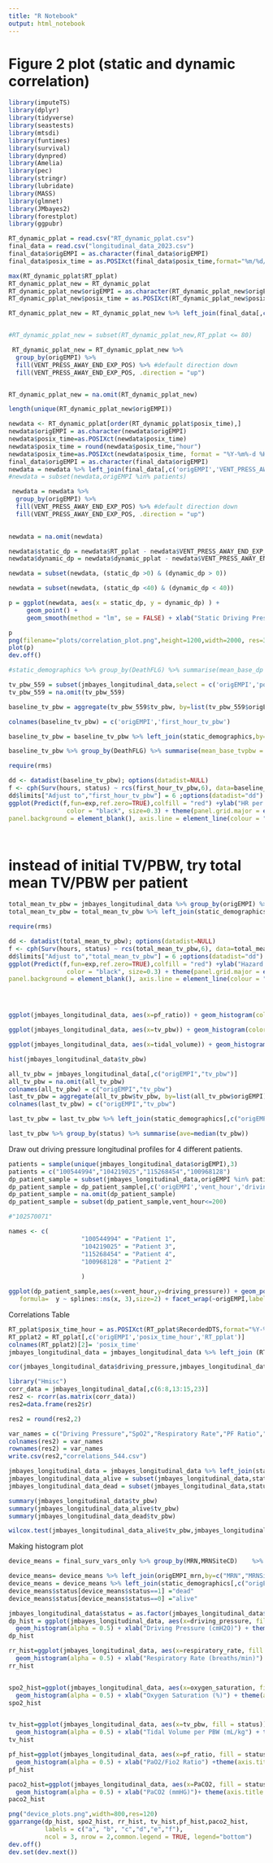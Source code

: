 ```yaml
---
title: "R Notebook"
output: html_notebook
---
```


# Figure 2 plot (static and dynamic correlation)

```r

library(imputeTS)
library(dplyr)
library(tidyverse)
library(seastests)
library(mtsdi)
library(funtimes)
library(survival)
library(dynpred)
library(Amelia)
library(pec)
library(stringr)
library(lubridate)
library(MASS)
library(glmnet)
library(JMbayes2)
library(forestplot)
library(ggpubr)
```

```r
RT_dynamic_pplat = read.csv("RT_dynamic_pplat.csv")
final_data = read.csv("longitudinal_data_2023.csv")
final_data$origEMPI = as.character(final_data$origEMPI)
final_data$posix_time = as.POSIXct(final_data$posix_time,format="%m/%d/%y %H:%M")

max(RT_dynamic_pplat$RT_pplat)
RT_dynamic_pplat_new = RT_dynamic_pplat
RT_dynamic_pplat_new$origEMPI = as.character(RT_dynamic_pplat_new$origEMPI)
RT_dynamic_pplat_new$posix_time = as.POSIXct(RT_dynamic_pplat_new$posix_time)

RT_dynamic_pplat_new = RT_dynamic_pplat_new %>% left_join(final_data[,c('origEMPI','posix_time','VENT_PRESS_AWAY_END_EXP_POS')])


#RT_dynamic_pplat_new = subset(RT_dynamic_pplat_new,RT_pplat <= 80)


```


```r

 RT_dynamic_pplat_new = RT_dynamic_pplat_new %>% 
  group_by(origEMPI) %>% 
  fill(VENT_PRESS_AWAY_END_EXP_POS) %>% #default direction down
  fill(VENT_PRESS_AWAY_END_EXP_POS, .direction = "up")


RT_dynamic_pplat_new = na.omit(RT_dynamic_pplat_new)

length(unique(RT_dynamic_pplat_new$origEMPI))
```


```r

newdata <- RT_dynamic_pplat[order(RT_dynamic_pplat$posix_time),]
newdata$origEMPI = as.character(newdata$origEMPI)
newdata$posix_time=as.POSIXct(newdata$posix_time)
newdata$posix_time = round(newdata$posix_time,"hour")
newdata$posix_time=as.POSIXct(newdata$posix_time, format = "%Y-%m%-d %H")
final_data$origEMPI = as.character(final_data$origEMPI)
newdata = newdata %>% left_join(final_data[,c('origEMPI','VENT_PRESS_AWAY_END_EXP_POS','posix_time')])
#newdata = subset(newdata,origEMPI %in% patients)

```

```r
 newdata = newdata %>% 
  group_by(origEMPI) %>% 
  fill(VENT_PRESS_AWAY_END_EXP_POS) %>% #default direction down
  fill(VENT_PRESS_AWAY_END_EXP_POS, .direction = "up")
 

```

```r
 
newdata = na.omit(newdata)

newdata$static_dp = newdata$RT_pplat - newdata$VENT_PRESS_AWAY_END_EXP_POS
newdata$dynamic_dp = newdata$dynamic_pplat - newdata$VENT_PRESS_AWAY_END_EXP_POS

newdata = subset(newdata, (static_dp >0) & (dynamic_dp > 0))

newdata = subset(newdata, (static_dp <40) & (dynamic_dp < 40))
```


```r

p = ggplot(newdata, aes(x = static_dp, y = dynamic_dp) ) +
     geom_point() +
     geom_smooth(method = "lm", se = FALSE) + xlab("Static Driving Pressure (cm H2O)") + ylab("Dynamic Driving Pressure (cm H2O)") + stat_cor(method="pearson")

p 
png(filename="plots/correlation_plot.png",height=1200,width=2000, res=300)
plot(p)
dev.off()

```


```r



#static_demographics %>% group_by(DeathFLG) %>% summarise(mean_base_dp = mean(mean_baseline_dp))

tv_pbw_559 = subset(jmbayes_longitudinal_data,select = c('origEMPI','posix_time','tv_pbw'))
tv_pbw_559 = na.omit(tv_pbw_559)

baseline_tv_pbw = aggregate(tv_pbw_559$tv_pbw, by=list(tv_pbw_559$origEMPI), FUN=last)

colnames(baseline_tv_pbw) = c('origEMPI','first_hour_tv_pbw')

baseline_tv_pbw = baseline_tv_pbw %>% left_join(static_demographics,by="origEMPI")

baseline_tv_pbw %>% group_by(DeathFLG) %>% summarise(mean_base_tvpbw = mean(first_hour_tv_pbw))
```


```r

require(rms)

dd <- datadist(baseline_tv_pbw); options(datadist=NULL)
f <- cph(Surv(hours, status) ~ rcs(first_hour_tv_pbw,6), data=baseline_tv_pbw)
dd$limits["Adjust to","first_hour_tv_pbw"] = 6 ;options(datadist="dd")
ggplot(Predict(f,fun=exp,ref.zero=TRUE),colfill = "red") +ylab("HR per 1 ml/kg increase in TV/PBW") + xlab("Mean TV/PBW (ml/kg)") + geom_hline(yintercept=1, linetype="dashed", 
                color = "black", size=0.3) + theme(panel.grid.major = element_blank(), panel.grid.minor = element_blank(),
panel.background = element_blank(), axis.line = element_line(colour = "black")) + xlim(4,10) + ylim(0,5)




```

# instead of initial TV/PBW, try total mean TV/PBW per patient

```r

total_mean_tv_pbw = jmbayes_longitudinal_data %>% group_by(origEMPI) %>% summarise(total_mean_tv_pbw = mean(tv_pbw,na.rm=T))
total_mean_tv_pbw = total_mean_tv_pbw %>% left_join(static_demographics,by="origEMPI")


```

```r
require(rms)

dd <- datadist(total_mean_tv_pbw); options(datadist=NULL)
f <- cph(Surv(hours, status) ~ rcs(total_mean_tv_pbw,6), data=total_mean_tv_pbw)
dd$limits["Adjust to","total_mean_tv_pbw"] = 6 ;options(datadist="dd")
ggplot(Predict(f,fun=exp,ref.zero=TRUE),colfill = "red") +ylab("Hazard Ratio") + xlab("Mean TV/PBW (ml/kg)") + geom_hline(yintercept=1, linetype="dashed", 
                color = "black", size=0.3) + theme(panel.grid.major = element_blank(), panel.grid.minor = element_blank(),
panel.background = element_blank(), axis.line = element_line(colour = "black")) +xlim(4.1,8)





```


```r
ggplot(jmbayes_longitudinal_data, aes(x=pf_ratio)) + geom_histogram(color="black", fill="white",breaks = seq(0, 1700, by = 50))  + xlab("PF Ratio") +ggtitle("PF Ratio") + theme(plot.title = element_text(hjust = 0.5))


```


```r
ggplot(jmbayes_longitudinal_data, aes(x=tv_pbw)) + geom_histogram(color="black", fill="white",breaks = seq(0, 20, by = 0.5)) + xlab("TV/PBW (ml/kg)") +ggtitle("TV/PBW") + theme(plot.title = element_text(hjust = 0.5))

```

```r
ggplot(jmbayes_longitudinal_data, aes(x=tidal_volume)) + geom_histogram(color="black", fill="white",breaks = seq(0, 1500, by = 50)) + xlab("Tidal Volume (ml)") +ggtitle("Tidal Volume") + theme(plot.title = element_text(hjust = 0.5))
```



```r
hist(jmbayes_longitudinal_data$tv_pbw)

all_tv_pbw = jmbayes_longitudinal_data[,c("origEMPI","tv_pbw")]
all_tv_pbw = na.omit(all_tv_pbw)
colnames(all_tv_pbw) = c("origEMPI","tv_pbw")
last_tv_pbw = aggregate(all_tv_pbw$tv_pbw, by=list(all_tv_pbw$origEMPI), FUN=last)
colnames(last_tv_pbw) = c("origEMPI","tv_pbw")

last_tv_pbw = last_tv_pbw %>% left_join(static_demographics[,c("origEMPI","status")])

last_tv_pbw %>% group_by(status) %>% summarise(ave=median(tv_pbw))
```


Draw out driving pressure longitudinal profiles for 4 different patients. 

```r
patients = sample(unique(jmbayes_longitudinal_data$origEMPI),3)
patients = c("100544994","104219025","115268454","100968128")
dp_patient_sample = subset(jmbayes_longitudinal_data,origEMPI %in% patients)
dp_patient_sample = dp_patient_sample[,c('origEMPI','vent_hour','driving_pressure')]
dp_patient_sample = na.omit(dp_patient_sample)
dp_patient_sample = subset(dp_patient_sample,vent_hour<=200)

#"102570071"

names <- c(
                    "100544994" = "Patient 1",
                    "104219025" = "Patient 3",
                    "115268454" = "Patient 4",
                    "100968128" = "Patient 2"
              
                    )
```

```r
ggplot(dp_patient_sample,aes(x=vent_hour,y=driving_pressure)) + geom_point() + geom_smooth(method="lm",
   formula=  y ~ splines::ns(x, 3),size=2) + facet_wrap(~origEMPI,labeller = as_labeller(names),ncol=4) + xlab('Ventilator Hour') + ylab('Driving Pressure')

```

Correlations Table

```r
RT_pplat$posix_time_hour = as.POSIXct(RT_pplat$RecordedDTS,format="%Y-%m-%d %H")
RT_pplat2 = RT_pplat[,c('origEMPI','posix_time_hour','RT_pplat')]
colnames(RT_pplat2)[2]= 'posix_time'
jmbayes_longitudinal_data = jmbayes_longitudinal_data %>% left_join (RT_pplat2,by=c('origEMPI','posix_time'))

```

```r
cor(jmbayes_longitudinal_data$driving_pressure,jmbayes_longitudinal_data$oxygen_saturation,use = 'complete.obs')

```

```r
library("Hmisc")
corr_data = jmbayes_longitudinal_data[,c(6:8,13:15,23)]
res2 <- rcorr(as.matrix(corr_data))
res2=data.frame(res2$r)

res2 = round(res2,2)

var_names = c("Driving Pressure","SpO2","Respiratory Rate","PF Ratio","PaCO2","Arterial pH","TV/PBW")
colnames(res2) = var_names
rownames(res2) = var_names
write.csv(res2,"correlations_544.csv")
```

```r
jmbayes_longitudinal_data = jmbayes_longitudinal_data %>% left_join(status,by='MRN','MRNSiteCD')
jmbayes_longitudinal_data_alive = subset(jmbayes_longitudinal_data,status==0)
jmbayes_longitudinal_data_dead = subset(jmbayes_longitudinal_data,status==1)

summary(jmbayes_longitudinal_data$tv_pbw)
summary(jmbayes_longitudinal_data_alive$tv_pbw)
summary(jmbayes_longitudinal_data_dead$tv_pbw)

wilcox.test(jmbayes_longitudinal_data_alive$tv_pbw,jmbayes_longitudinal_data_dead$tv_pbw)
```

Making histogram plot

```r
device_means = final_surv_vars_only %>% group_by(MRN,MRNSiteCD)    %>% dplyr::summarise(across(c("driving_pressure","oxygen_saturation","respiratory_rate","tidal_volume","pf_ratio","PaCO2"), ~ mean(.x,na.rm=TRUE)))

device_means= device_means %>% left_join(origEMPI_mrn,by=c("MRN","MRNSiteCD"))
device_means = device_means %>% left_join(static_demographics[,c("origEMPI","status")], by=c("origEMPI"))
device_means$status[device_means$status==1] ="dead"
device_means$status[device_means$status==0] ="alive"


```

```r
jmbayes_longitudinal_data$status = as.factor(jmbayes_longitudinal_data$status)
dp_hist = ggplot(jmbayes_longitudinal_data, aes(x=driving_pressure, fill = status)) + 
  geom_histogram(alpha = 0.5) + xlab("Driving Pressure (cmH2O)") + theme(axis.title = element_text(size=10))
dp_hist
```

```r
rr_hist=ggplot(jmbayes_longitudinal_data, aes(x=respiratory_rate, fill = status)) + 
  geom_histogram(alpha = 0.5) + xlab("Respiratory Rate (breaths/min)") + theme(axis.title = element_text(size=10))
rr_hist


spo2_hist=ggplot(jmbayes_longitudinal_data, aes(x=oxygen_saturation, fill = status)) + 
  geom_histogram(alpha = 0.5) + xlab("Oxygen Saturation (%)") + theme(axis.title = element_text(size=10)) 
spo2_hist


tv_hist=ggplot(jmbayes_longitudinal_data, aes(x=tv_pbw, fill = status)) + 
  geom_histogram(alpha = 0.5) + xlab("Tidal Volume per PBW (mL/kg") + theme(axis.title = element_text(size=10))
tv_hist

pf_hist=ggplot(jmbayes_longitudinal_data, aes(x=pf_ratio, fill = status)) + 
  geom_histogram(alpha = 0.5) + xlab("PaO2/Fio2 Ratio") +theme(axis.title = element_text(size=10))+xlim(0,1000)
pf_hist

paco2_hist=ggplot(jmbayes_longitudinal_data, aes(x=PaCO2, fill = status)) + 
  geom_histogram(alpha = 0.5) + xlab("PaCO2 (mmHG)")+ theme(axis.title = element_text(size=10))
paco2_hist

```

```r
png("device_plots.png",width=800,res=120)
ggarrange(dp_hist, spo2_hist, rr_hist, tv_hist,pf_hist,paco2_hist,
          labels = c("a", "b", "c","d","e","f"),
          ncol = 3, nrow = 2,common.legend = TRUE, legend="bottom") 
dev.off()
dev.set(dev.next())


```
